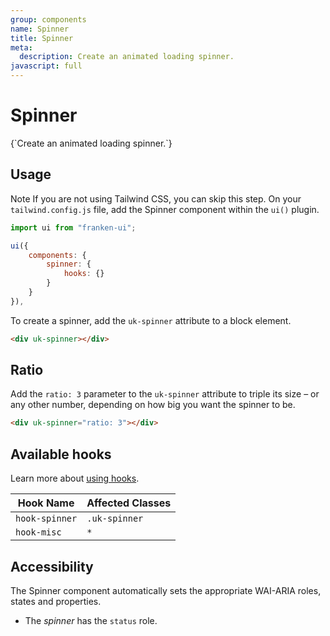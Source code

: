 ```yaml
---
group: components
name: Spinner
title: Spinner
meta:
  description: Create an animated loading spinner.
javascript: full
---
```



# Spinner

<p class="uk-text-lead uk-paragraph">{`Create an animated loading spinner.`}</p>

## Usage

<span class="uk-label uk-label-primary">Note</span> If you are not using Tailwind
CSS, you can skip this step. On your `tailwind.config.js` file, add the Spinner component
within the `ui()` plugin.

```javascript
import ui from "franken-ui";

ui({
    components: {
        spinner: {
            hooks: {}
        }
    }
}),
```

To create a spinner, add the `uk-spinner` attribute to a block element.

```html
<div uk-spinner></div>
```

<Example component="spinner" index={0} />

## Ratio

Add the `ratio: 3` parameter to the `uk-spinner` attribute to triple its size – or any other number, depending on how big you want the spinner to be.

```html
<div uk-spinner="ratio: 3"></div>
```

<Example component="spinner" index={1} />

## Available hooks

Learn more about [using hooks](/docs/hooks).

| Hook Name      | Affected Classes |
| -------------- | ---------------- |
| `hook-spinner` | `.uk-spinner`    |
| `hook-misc`    | `*`              |

## Accessibility

The Spinner component automatically sets the appropriate WAI-ARIA roles, states and properties.

- The _spinner_ has the `status` role.
